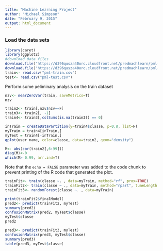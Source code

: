 ```yaml
---
title: "Machine Learning Project"
author: "Michael Simpson"
date: "February 9, 2015"
output: html_document
---
```



### Load the data sets
```r
library(caret)
library(ggplot2)
#download data files
download.file("https://d396qusza40orc.cloudfront.net/predmachlearn/pml-training.csv", dest="pml-train.csv", method="curl")
download.file("https://d396qusza40orc.cloudfront.net/predmachlearn/pml-testing.csv", dest="pml-test.csv", method="curl")
train<- read.csv("pml-train.csv")
test<- read.csv("pml-test.csv")
```

Perform some peliminary analysis on the train dataset
```r

nzv<- nearZeroVar(train, saveMetrics=T)
nzv

train2<- train[,nzv$nzv==F]
train3<- train2[, -1]
train4<- train3[,colSums(is.na(train3)) == 0] 

inTrain = createDataPartition(y=train4$classe, p=0.8, list=F)
myTrain = train4[inTrain,]
myTest = train4[-inTrain,]
qplot(user_name, color=classe, data=train2, geom="density")

M<- abs(cor(train2[,6:99]))
diag(M)<-0
which(M> 0.99, arr.ind=T)

```

Note that the `echo = FALSE` parameter was added to the code chunk to prevent printing of the R code that generated the plot.


```r
trainFit<- train(classe ~. , data=myTrain, method="rf", prox=TRUE)
trainFit2<- train(classe ~ ., data=myTrain, method="rpart", tuneLength = 30)
trainFit3<- randomForest(classe ~. , data=myTrain)

print(trainFit2$finalModel)
pred2<- predict(trainFit2, myTest)
summary(pred2)
confusionMatrix(pred2, myTest$classe)
myTest$classe
pred2

pred3<- predict(trainFit3, myTest)
confusionMatrix(pred3, myTest$classe)
summary(pred3)
table(pred3, myTest$classe)

```